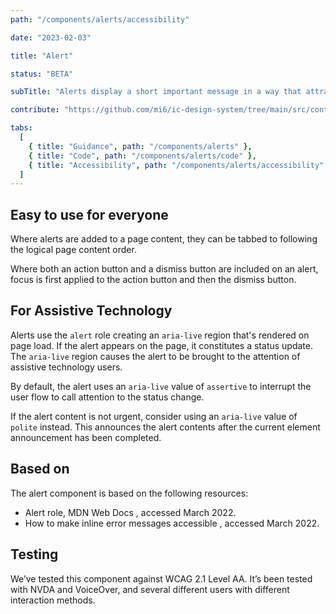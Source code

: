 ```yaml
---
path: "/components/alerts/accessibility"

date: "2023-02-03"

title: "Alert"

status: "BETA"

subTitle: "Alerts display a short important message in a way that attracts attention without interrupting the current task."

contribute: "https://github.com/mi6/ic-design-system/tree/main/src/content/structured/components/alerts"

tabs:
  [
    { title: "Guidance", path: "/components/alerts" },
    { title: "Code", path: "/components/alerts/code" },
    { title: "Accessibility", path: "/components/alerts/accessibility" },
  ]
---
```


## Easy to use for everyone

Where alerts are added to a page content, they can be tabbed to following the logical page content order.

Where both an action button and a dismiss button are included on an alert, focus is first applied to the action button and then the dismiss button.

## For Assistive Technology

Alerts use the `alert` role creating an `aria-live` region that's rendered on page load. If the alert appears on the page, it constitutes a status update. The `aria-live` region causes the alert to be brought to the attention of assistive technology users.

By default, the alert uses an `aria-live` value of `assertive` to interrupt the user flow to call attention to the status change.

If the alert content is not urgent, consider using an `aria-live` value of `polite` instead. This announces the alert contents after the current element announcement has been completed.

## Based on

The alert component is based on the following resources:

<ul>
  <li>
    <ic-link
      target="_blank"
      href="https://developer.mozilla.org/en-US/docs/Web/Accessibility/ARIA/Roles/alert_role"
      rel="noreferer noopener nofollow"
    >
      Alert role, MDN Web Docs
    </ic-link>
    , accessed March 2022.
  </li>
  <li>
    <ic-link
      target="_blank"
      href="https://hiddedevries.nl/en/blog/2017-04-04-how-to-make-inline-error-messages-accessible"
      rel="noreferer noopener nofollow"
    >
      How to make inline error messages accessible
    </ic-link>
    , accessed March 2022.
  </li>
</ul>

## Testing

We’ve tested this component against WCAG 2.1 Level AA. It’s been tested with NVDA and VoiceOver, and several different users with different interaction methods.

